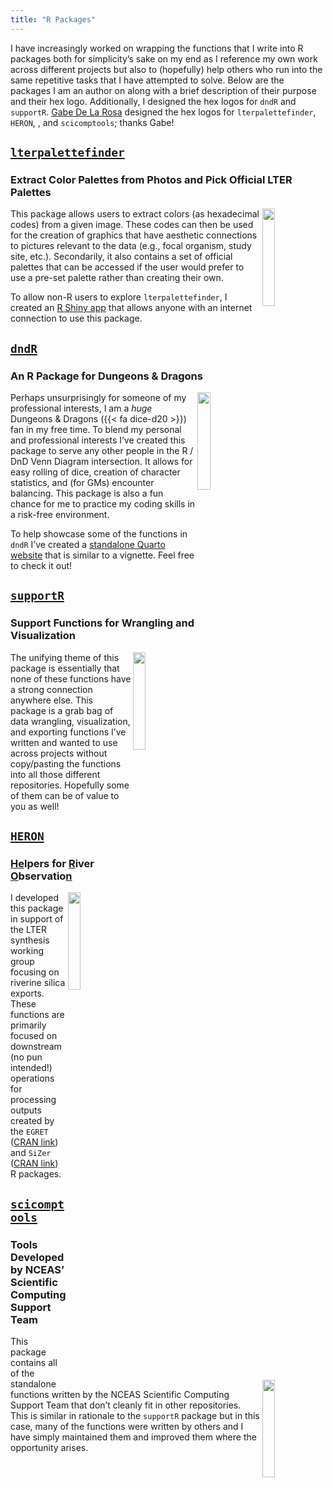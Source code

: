 ```yaml
---
title: "R Packages"
---
```


I have increasingly worked on wrapping the functions that I write into R packages both for simplicity's sake on my end as I reference my own work across different projects but also to (hopefully) help others who run into the same repetitive tasks that I have attempted to solve. Below are the packages I am an author on along with a brief description of their purpose and their hex logo. Additionally, I designed the hex logos for `dndR` and `supportR`. [Gabe De La Rosa](https://www.gabrieldelarosa.com/) designed the hex logos for `lterpalettefinder`, `HERON`, , and `scicomptools`; thanks Gabe!

## [`lterpalettefinder`](https://github.com/lter/lterpalettefinder#readme)

### Extract Color Palettes from Photos and Pick Official LTER Palettes

<img src="images/hex_logos/lterpalettefinder_hex.png" width="20%" align="right"/>

This package allows users to extract colors (as hexadecimal codes) from a given image. These codes can then be used for the creation of graphics that have aesthetic connections to pictures relevant to the data (e.g., focal organism, study site, etc.). Secondarily, it also contains a set of official palettes that can be accessed if the user would prefer to use a pre-set palette rather than creating their own.

To allow non-R users to explore `lterpalettefinder`, I created an [R Shiny app](https://cosima.nceas.ucsb.edu/lterpalettefinder-shiny/) that allows anyone with an internet connection to use this package.

## [`dndR`](https://github.com/njlyon0/dndR#readme)

### An R Package for Dungeons & Dragons

<img src="images/hex_logos/dndR_hex.png" width="20%" align="right"/>

Perhaps unsurprisingly for someone of my professional interests, I am a *huge* Dungeons & Dragons ({{< fa dice-d20 >}}) fan in my free time. To blend my personal and professional interests I've created this package to serve any other people in the R / DnD Venn Diagram intersection. It allows for easy rolling of dice, creation of character statistics, and (for GMs) encounter balancing. This package is also a fun chance for me to practice my coding skills in a risk-free environment.

To help showcase some of the functions in `dndR` I've created a [standalone Quarto website](https://njlyon0.github.io/dndR/) that is similar to a vignette. Feel free to check it out!

## [`supportR`](https://github.com/njlyon0/supportR#readme)

### Support Functions for Wrangling and Visualization

<img src="images/hex_logos/supportR_hex.png" width="20%" align="right"/>

The unifying theme of this package is essentially that none of these functions have a strong connection anywhere else. This package is a grab bag of data wrangling, visualization, and exporting functions I've written and wanted to use across projects without copy/pasting the functions into all those different repositories. Hopefully some of them can be of value to you as well!

## [`HERON`](https://github.com/lter/HERON#readme)

### <u>He</u>lpers for <u>R</u>iver <u>O</u>bservatio<u>n</u>

<img src="images/hex_logos/HERON_hex.png" width="20%" align="right"/>

I developed this package in support of the LTER synthesis working group focusing on riverine silica exports. These functions are primarily focused on downstream (no pun intended!) operations for processing outputs created by the `EGRET` ([CRAN link](https://cran.r-project.org/web/packages/EGRET/index.html)) and `SiZer` ([CRAN link](https://cran.r-project.org/web/packages/SiZer/index.html)) R packages.

## [`scicomptools`](https://github.com/NCEAS/scicomptools#readme)

### Tools Developed by NCEAS’ Scientific Computing Support Team

<img src="images/hex_logos/scicomptools_hex.png" width="20%" align="right"/>

This package contains all of the standalone functions written by the NCEAS Scientific Computing Support Team that don't cleanly fit in other repositories. This is similar in rationale to the `supportR` package but in this case, many of the functions were written by others and I have simply maintained them and improved them where the opportunity arises.
